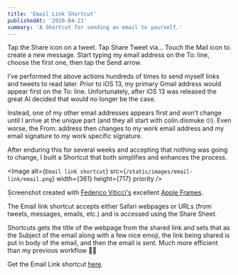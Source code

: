 ```yaml
---
title: 'Email Link Shortcut'
publishedAt: '2020-04-21'
summary: 'A Shortcut for sending an email to yourself.'
---
```


Tap the Share icon on a tweet. Tap Share Tweet via… Touch the Mail icon to create a new message. Start typing my email address on the To: line, choose the first one, then tap the Send arrow.

I’ve performed the above actions hundreds of times to send myself links and tweets to read later. Prior to iOS 13, my primary Gmail address would appear first on the To: line. Unfortunately, after iOS 13 was released the great AI decided that would no longer be the case.

Instead, one of my other email addresses appears first and won’t change until I arrive at the unique part (and they all start with colin.dismuke 🙄). Even worse, the From: address then changes to my work email address and my email signature to my work specific signature.

After enduring this for several weeks and accepting that nothing was going to change, I built a Shortcut that both simplifies and enhances the process.

<Image
  alt={`Email link shortcut`}
  src={`/static/images/email-link/email.png`}
  width={361}
  height={717}
  priority
/>

Screenshot created with [Federico Viticci's](https://www.macstories.net/) excellent [Apple Frames](https://www.icloud.com/shortcuts/e62356a68d784678b189f512e5a5d3d1).

The Email link shortcut accepts either Safari webpages or URLs (from tweets, messages, emails, etc.) and is accessed using the Share Sheet.

Shortcuts gets the title of the webpage from the shared link and sets that as the Subject of the email along with a few nice emoji, the link being shared is put in body of the email, and then the email is sent. Much more efficient than my previous workflow 👍🏼

Get the Email Link shortcut [here](https://www.icloud.com/shortcuts/3a5811b0012d462c86a5943e234470ae).
